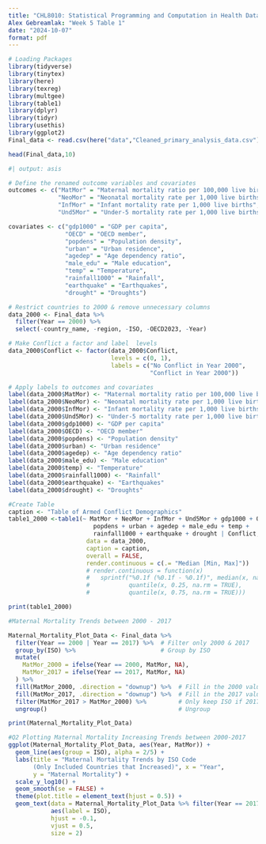 ```yaml
---
title: "CHL8010: Statistical Programming and Computation in Health Data"
Alex Gebreamlak: "Week 5 Table 1"
date: "2024-10-07"
format: pdf
---
```


```r
# Loading Packages
library(tidyverse)
library(tinytex)
library(here)
library(texreg)
library(multgee)
library(table1)
library(dplyr)
library(tidyr)
library(usethis) 
library(ggplot2)
Final_data <- read.csv(here("data","Cleaned_primary_analysis_data.csv"))

```

```r
head(Final_data,10)
```


```r
#| output: asis

# Define the renamed outcome variables and covariates
outcomes <- c("MatMor" = "Maternal mortality ratio per 100,000 live births", 
              "NeoMor" = "Neonatal mortality rate per 1,000 live births", 
              "InfMor" = "Infant mortality rate per 1,000 live births", 
              "Und5Mor" = "Under-5 mortality rate per 1,000 live births")

covariates <- c("gdp1000" = "GDP per capita", 
                "OECD" = "OECD member", 
                "popdens" = "Population density", 
                "urban" = "Urban residence", 
                "agedep" = "Age dependency ratio", 
                "male_edu" = "Male education", 
                "temp" = "Temperature", 
                "rainfall1000" = "Rainfall", 
                "earthquake" = "Earthquakes", 
                "drought" = "Droughts")

# Restrict countries to 2000 & remove unnecessary columns
data_2000 <- Final_data %>%
  filter(Year == 2000) %>%
  select(-country_name, -region, -ISO, -OECD2023, -Year)

# Make Conflict a factor and label  levels
data_2000$Conflict <- factor(data_2000$Conflict, 
                             levels = c(0, 1), 
                             labels = c("No Conflict in Year 2000", 
                                        "Conflict in Year 2000"))

# Apply labels to outcomes and covariates
label(data_2000$MatMor) <- "Maternal mortality ratio per 100,000 live births"
label(data_2000$NeoMor) <- "Neonatal mortality rate per 1,000 live births"
label(data_2000$InfMor) <- "Infant mortality rate per 1,000 live births"
label(data_2000$Und5Mor) <- "Under-5 mortality rate per 1,000 live births"
label(data_2000$gdp1000) <- "GDP per capita"
label(data_2000$OECD) <- "OECD member"
label(data_2000$popdens) <- "Population density"
label(data_2000$urban) <- "Urban residence"
label(data_2000$agedep) <- "Age dependency ratio"
label(data_2000$male_edu) <- "Male education"
label(data_2000$temp) <- "Temperature"
label(data_2000$rainfall1000) <- "Rainfall"
label(data_2000$earthquake) <- "Earthquakes"
label(data_2000$drought) <- "Droughts"

#Create Table
caption <- "Table of Armed Conflict Demographics"
table1_2000 <-table1(~ MatMor + NeoMor + InfMor + Und5Mor + gdp1000 + OECD + 
                        popdens + urban + agedep + male_edu + temp + 
                        rainfall1000 + earthquake + drought | Conflict, 
                      data = data_2000,
                      caption = caption,
                      overall = FALSE, 
                      render.continuous = c(.= "Median [Min, Max]"))
                      # render.continuous = function(x) 
                      #   sprintf("%0.1f (%0.1f - %0.1f)", median(x, na.rm = TRUE), 
                      #           quantile(x, 0.25, na.rm = TRUE), 
                      #           quantile(x, 0.75, na.rm = TRUE)))

print(table1_2000)

```

```r
#Maternal Mortality Trends between 2000 - 2017

Maternal_Mortality_Plot_Data <- Final_data %>%
  filter(Year == 2000 | Year == 2017) %>%  # Filter only 2000 & 2017
  group_by(ISO) %>%                        # Group by ISO
  mutate(
    MatMor_2000 = ifelse(Year == 2000, MatMor, NA),
    MatMor_2017 = ifelse(Year == 2017, MatMor, NA)
  ) %>%
  fill(MatMor_2000, .direction = "downup") %>%  # Fill in the 2000 value 
  fill(MatMor_2017, .direction = "downup") %>%  # Fill in the 2017 value 
  filter(MatMor_2017 > MatMor_2000) %>%         # Only keep ISO if 2017 > 2000
  ungroup()                                     # Ungroup 

print(Maternal_Mortality_Plot_Data)
```

```r
#Q2 Plotting Maternal Mortality Increasing Trends between 2000-2017
ggplot(Maternal_Mortality_Plot_Data, aes(Year, MatMor)) + 
  geom_line(aes(group = ISO), alpha = 2/5) + 
  labs(title = "Maternal Mortality Trends by ISO Code
       (Only Included Countries that Increased)", x = "Year", 
       y = "Maternal Mortality") +
  scale_y_log10() + 
  geom_smooth(se = FALSE) +
  theme(plot.title = element_text(hjust = 0.5)) +
  geom_text(data = Maternal_Mortality_Plot_Data %>% filter(Year == 2017),  
            aes(label = ISO), 
            hjust = -0.1, 
            vjust = 0.5,
            size = 2) 

```
